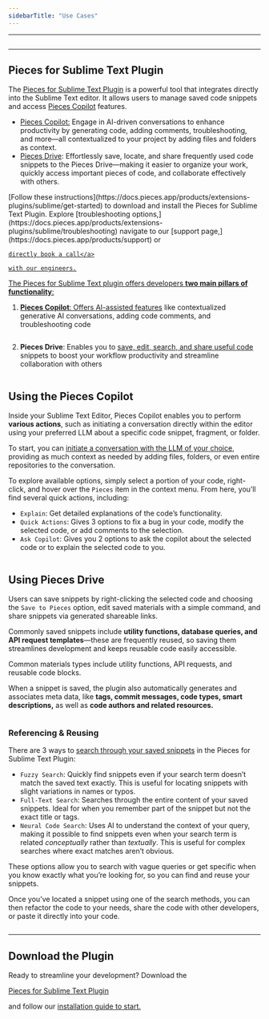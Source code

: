 ```yaml
---
sidebarTitle: "Use Cases"
---
```


---

<img
  className="mx-auto"
/>

---

## Pieces for Sublime Text Plugin

The <a target="_blank" href="https://packagecontrol.io/packages/Pieces">Pieces for Sublime Text Plugin</a> is a powerful tool that integrates directly into the Sublime Text editor. It allows users to manage saved code snippets and access [Pieces Copilot](https://docs.pieces.app/products/extensions-plugins/sublime/copilot) features.


- [Pieces Copilot:](https://docs.pieces.app/products/extensions-plugins/sublime/copilot) Engage in AI-driven conversations to enhance productivity by generating code, adding comments, troubleshooting, and more—all contextualized to your project by adding files and folders as context.
- [Pieces Drive](https://docs.pieces.app/products/extensions-plugins/sublime/drive): Effortlessly save, locate, and share frequently used code snippets to the Pieces Drive—making it easier to organize your work, quickly access important pieces of code, and collaborate effectively with others.

<CardGroup cols={2}>
  <Card title="Getting Started">
    [Follow these instructions](https://docs.pieces.app/products/extensions-plugins/sublime/get-started) to download and install the Pieces for Sublime Text Plugin.
  </Card>
  <Card title="Troubleshooting">
    Explore [troubleshooting options,](https://docs.pieces.app/products/extensions-plugins/sublime/troubleshooting) navigate to our [support page,](https://docs.pieces.app/products/support) or <a target="_blank" href="https://calendar.google.com/calendar/u/0/appointments/schedules/AcZssZ22WJ2Htd2wRMJhueCNYc0xbFBFCAN-khijcuoXACd_Uux3wIhgZeGkzDRcqD3teamAI-CwCHpr">
    
    directly book a call</a>

    with our engineers.
  </Card>
</CardGroup>

The Pieces for Sublime Text plugin offers developers **two main pillars of functionality**:

1. **Pieces Copilot**: Offers [AI-assisted features](https://docs.pieces.app/products/extensions-plugins/sublime/copilot) like contextualized generative AI conversations, adding code comments, and troubleshooting code

<img
  className="mx-auto"
/>

2. **Pieces Drive**: Enables you to [save, edit, search, and share useful code](https://docs.pieces.app/products/extensions-plugins/sublime/drive) snippets to boost your workflow productivity and streamline collaboration with others

<img
  className="mx-auto"
/>

## Using the Pieces Copilot

Inside your Sublime Text Editor, Pieces Copilot enables you to perform **various actions**, such as initiating a conversation directly within the editor using your preferred LLM about a specific code snippet, fragment, or folder.

To start, you can [initiate a conversation with the LLM of your choice](https://docs.pieces.app/products/extensions-plugins/sublime/copilot/chat), providing as much context as needed by adding files, folders, or even entire repositories to the conversation.

To explore available options, simply select a portion of your code, right-click, and hover over the `Pieces` item in the context menu. From here, you’ll find several quick actions, including:

- `Explain`: Get detailed explanations of the code’s functionality.
- `Quick Actions`: Gives 3 options to fix a bug in your code, modify the selected code, or add comments to the selection.
- `Ask Copilot`: Gives you 2 options to ask the copilot about the selected code or to explain the selected code to you.

<img
  className="mx-auto"
/>

## Using Pieces Drive

Users can save snippets by right-clicking the selected code and choosing the `Save to Pieces` option, edit saved materials with a simple command, and share snippets via generated shareable links.

Commonly saved snippets include **utility functions, database queries, and API request templates**—these are frequently reused, so saving them streamlines development and keeps reusable code easily accessible.

Common materials types include utility functions, API requests, and reusable code blocks.

When a snippet is saved, the plugin also automatically generates and associates meta data, like **tags, commit messages, code types, smart descriptions,** as well as **code authors and related resources.**

<img
  className="mx-auto"
/>

### Referencing & Reusing

There are 3 ways to [search through your saved snippets](https://docs.pieces.app/products/extensions-plugins/sublime/drive/search-reuse) in the Pieces for Sublime Text Plugin:

- `Fuzzy Search`: Quickly find snippets even if your search term doesn’t match the saved text exactly. This is useful for locating snippets with slight variations in names or typos.
- `Full-Text Search`: Searches through the entire content of your saved snippets. Ideal for when you remember part of the snippet but not the exact title or tags.
- `Neural Code Search`: Uses AI to understand the context of your query, making it possible to find snippets even when your search term is related _conceptually_ rather than _textually_. This is useful for complex searches where exact matches aren’t obvious.

These options allow you to search with vague queries or get specific when you know exactly what you’re looking for, so you can find and reuse your snippets.

Once you’ve located a snippet using one of the search methods, you can then refactor the code to your needs, share the code with other developers, or paste it directly into your code.

<img
  className="mx-auto"
/>

---

## Download the Plugin

Ready to streamline your development? Download the <a target="_blank" href="https://packagecontrol.io/packages/Pieces">

Pieces for Sublime Text Plugin</a>

and follow our [installation guide to start.](https://docs.pieces.app/products/extensions-plugins/sublime/get-started)